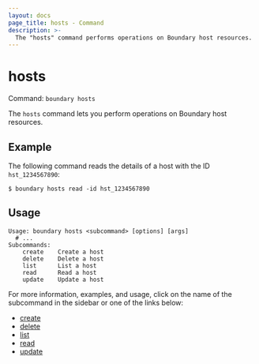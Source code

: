 ```yaml
---
layout: docs
page_title: hosts - Command
description: >-
  The "hosts" command performs operations on Boundary host resources.
---
```


# hosts

Command: `boundary hosts`

The `hosts` command lets you perform operations on Boundary host resources.

## Example

The following command reads the details of a host with the ID `hst_1234567890`:

```shell-session
$ boundary hosts read -id hst_1234567890
```

## Usage

<CodeBlockConfig hideClipboard>

```shell-session
Usage: boundary hosts <subcommand> [options] [args]
  # ...
Subcommands:
    create    Create a host
    delete    Delete a host
    list      List a host
    read      Read a host
    update    Update a host
```

</CodeBlockConfig>

For more information, examples, and usage, click on the name
of the subcommand in the sidebar or one of the links below:

- [create](/boundary/docs/commands/hosts/create)
- [delete](/boundary/docs/commands/hosts/delete)
- [list](/boundary/docs/commands/hosts/list)
- [read](/boundary/docs/commands/hosts/read)
- [update](/boundary/docs/commands/hosts/update)
